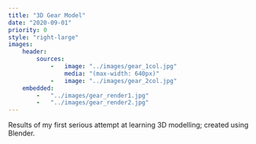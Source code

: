 ```yaml
---
title: "3D Gear Model"
date: "2020-09-01"
priority: 0
style: "right-large"
images:
    header:
        sources:
            -   image: "../images/gear_1col.jpg"
                media: "(max-width: 640px)"
            -   image: "../images/gear_2col.jpg"
    embedded:
        -   "../images/gear_render1.jpg"
        -   "../images/gear_render2.jpg"
---
```




Results of my first serious attempt at learning 3D modelling; created using Blender.

<Gallery maxWidth="45.5rem">
    <GalleryItem
        title   = "Gear Render 1 of 2"
        image   = { gear_render1_full }
        dzi     = "/static/dzi-data/gear_render1.dzi">
        <Img fluid={ props.embedded["gear_render1.jpg"] } />
    </GalleryItem>
    <GalleryItem
        title   = "Gear Render 2 of 2"
        image   = { gear_render2_full }
        dzi     = "/static/dzi-data/gear_render2.dzi">
        <Img fluid={ props.embedded["gear_render2.jpg"] } />
    </GalleryItem>
</Gallery>